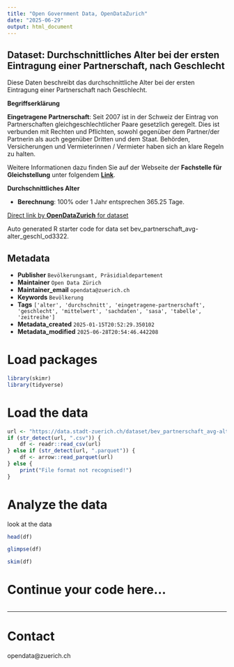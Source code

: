 ```yaml
---
title: "Open Government Data, OpenDataZurich"
date: "2025-06-29"
output: html_document
---
```


## Dataset: Durchschnittliches Alter bei der ersten Eintragung einer Partnerschaft, nach Geschlecht

Diese Daten beschreibt das durchschnittliche Alter bei der ersten Eintragung einer Partnerschaft nach Geschlecht.

**Begriffserklärung**

**Eingetragene Partnerschaft**: Seit 2007 ist in der Schweiz der Eintrag von Partnerschaften gleichgeschlechtlicher Paare gesetzlich geregelt. Dies ist verbunden mit Rechten und Pflichten, sowohl gegenüber dem Partner/der Partnerin als auch gegenüber Dritten und dem Staat. Behörden, Versicherungen und Vermieterinnen / Vermieter haben sich an klare Regeln zu halten. 

Weitere Informationen dazu finden Sie auf der Webseite der **Fachstelle für Gleichstellung** unter folgendem [**Link**](https://www.stadt-zuerich.ch/gleichstellung).
 

[]()

**Durchschnittliches Alter**

- **Berechnung**: 100% oder 1 Jahr entsprechen 365.25 Tage.

 

[]()



[Direct link by **OpenDataZurich** for dataset](https://data.stadt-zuerich.ch/dataset/bev_partnerschaft_avg-alter_geschl_od3322)

Auto generated R starter code for data set bev_partnerschaft_avg-alter_geschl_od3322.

## Metadata

- **Publisher** `Bevölkerungsamt, Präsidialdepartement`
- **Maintainer** `Open Data Zürich`
- **Maintainer_email** `opendata@zuerich.ch`
- **Keywords** `Bevölk­erung`
- **Tags** `['alter', 'durchschnitt', 'eingetragene-partnerschaft', 'geschlecht', 'mittelwert', 'sachdaten', 'sasa', 'tabelle', 'zeitreihe']`
- **Metadata_created** `2025-01-15T20:52:29.350102`
- **Metadata_modified** `2025-06-28T20:54:46.442208`


# Load packages

```r
library(skimr)
library(tidyverse)
```

# Load the data

```r
url <- "https://data.stadt-zuerich.ch/dataset/bev_partnerschaft_avg-alter_geschl_od3322/download/BEV332OD3322.csv"
if (str_detect(url, ".csv")) {
    df <- readr::read_csv(url)
} else if (str_detect(url, ".parquet")) {
    df <- arrow::read_parquet(url)
} else {
    print("File format not recognised!")
}
```

# Analyze the data

look at the data
```r
head(df)
```

```r
glimpse(df)
```

```r
skim(df)
```

# Continue your code here...

```r

```

------------------------------------------------------------------------

# Contact

opendata@zuerich.ch

